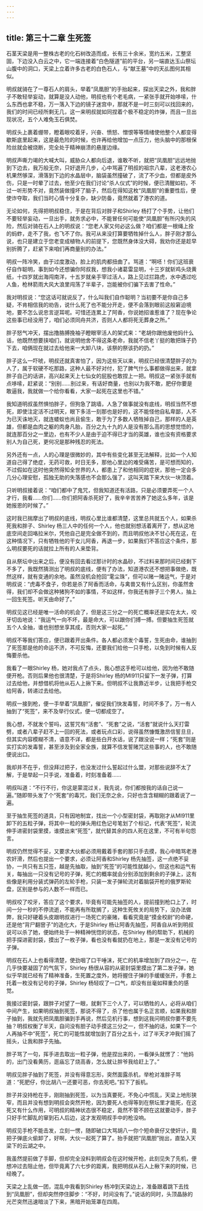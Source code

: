 ```yaml
---
---
---
```

title: 第三十二章 生死签
---




石茎天梁是用一整株古老的化石树改造而成，长有三十余米，宽约五米，工整坚固，下边没入白云之中，它一端连接着“白色隧道”前的平台，另一端直达玉山祭坛山腹中的洞口，天梁上立着许多古老的白色石人，与“献王墓”中的天乩图何其相似。

明叔就骑在了一尊石人的肩头，举着“凤凰胆”的手抬起来，探出天梁之外，我和胖子不敢轻举妄动，就算是没人动他，明叔也有个老毛病，一紧张手就开始哆嗦，什么东西也拿不稳，万一落入下边的镜子迷宫中，那就不是一时三刻可以找回来的，我们的时间已经所剩无几，这一来明叔就如同捏着个极不稳定的炸弹，而且一旦出现状况，五个人难免玉石俱焚。

明叔头上裹着绷带，瞪着眼咬着牙，兴奋、愤怒、憎恨等等情绪使他整个人都变得歇斯底里起来，这是最危险的时候，也许再给他增加一点压力，他头脑中的那根保险丝就会被烧断，完全处于精神崩溃的悬崖边缘。

明叔声嘶力竭的大喊大叫，威胁众人都向后退，谁敢不听，就把“凤凰胆”远远地抛到下边去，我万般无奈，只好退开几步，心中骂遍了明叔的祖宗八辈，这老港农心机果然够深，滑落到下边的水晶层中，脑袋虽然撞破了，流了不少血，但都是皮外伤，只是一时晕了过去，他至少在我们讨论“杀人仪式”的时候，便已清醒如初，不过一听形势不对，竟然装做撞坏了脑子，然后在得知这枚“凤凰胆”的重要性后，便使诈夺取，我们当时心情十分复杂，缺少防备，竟然就着了港农的道。

无论如何，先得把明叔稳住，于是在背后对胖子和Shirley 杨打了个手势，让他们不要轻举妄动，一旦出手，就务求必中，不能冒任何可能使“凤凰胆”有所闪失的风险，然后对骑在石人上的明叔说：“您老人家又何必这么做？咱们都是一根绳上拴的蚂蚱，走不了我，也飞不了你。我可从来没打算要牺牲掉什么人，胖子刚才那么说，也只是建立于您老变成植物人的前提下，您既然身体没大碍，我劝你还是趁早别折腾了，赶紧下来咱们再商量别的办法。”

明叔一阵冷笑，由于过度激动，脸上的肌肉都扭曲了。骂道：“啊呸！你们这班衰仔自作聪明，事到如今还想骗你阿叔我，想我小诸葛雷显明，十三岁就斩鸡头烧黄纸，十四岁就出海闯南洋，十五岁就亲手宰过活人，路上见过拦路虎，水中遇过吃人鱼，枪林箭雨大风大浪里闯荡了半辈子，岂能被你们骗下去害了性命。”

我对明叔说：“您这话可就说反了，什么叫我们自作聪明？当初要不是你自己多疑，不肯相信我的劝告，说什么死了也不能分开走，便不会落到眼前这般窘迫境地，要不怎么说忠言逆耳呢。可惜还连累上了阿香，你说她招谁惹谁了？现在争论这些事已经没用了，咱们必须同舟共济，否则人人都将死无葬身之所。”

胖子怒气冲天，摆出撸胳膊挽袖子瞪眼宰活人的架式来：“老胡你跟他废他妈什么话，他既然想要挟咱们，就说明他舍不得这条老命，我就不信老丫挺的敢把珠子扔下去，咱俩现在就过去给他来一大卸八块，该祭的祭该扔的扔。”

胖子这么一吓唬，明叔还就真害怕了，因为这些天以来，明叔已经很清楚胖子的为人了，属于软硬不吃那路，这种人最不好对付，犯了脾气什么事都做得出来，就拿胖子自己的话讲，高兴起来天上七仙女的屁股也敢捏上一把。明叔这一紧张手就有点哆嗦，赶紧说：“别别……别过来，有话好商量，也别以为我不敢，肥仔你要是敢逼我，我就做一个给你看看，大家一起死在这里也不错。”

我知道明叔虽然惧怕胖子，但狗急了跳墙，人急了做事就没有底线，明叔当然不想死，即使注定活不过明天，眼下多活一刻那也是好的，这不能怪他自私卑鄙，人不为已天诛地灭，就连蝼蚁也尚且偷生，敢于为了多数人牺牲掉自己，那样的人是英雄，但都是血肉之躯的肉身凡胎，百分之九十九的人是没有那么高的思想觉悟的，就连那百分之一里边，也有不少人是由于迫不得已才当的英雄，谁也没有资格要求别人为自己死，更何况是那种残忍的死法。

另外还有一点，人的心理是很微妙的，其中有些变化甚至无法解释，比如一个人知道自己得了绝症，无药可救，时日无多，那他心里边的难受痛苦，是可想而知的，不过假如在这时他突然得知全世界的人，都患上了和他相同的症状，那他一定会多几分心理安慰，孤独无助的失落感也不会那么强了，这叫天踏下来大伙一块顶着。

只听明叔接着说：“咱们都中了鬼咒，但我知道还有活路，只是必须要弄死一个人才行，我看……你们……你们把阿香杀死好了，我辛辛苦苦养了她这么多年，该是她报恩的时候了。”

这时我已揣摩出了明叔的底线，明叔心里比谁都清楚，这里总共就五个人，如果杀死我和胖子、Shirley 杨三人中的任何一个人，他也就别想活着离开了，想从这地底空间走回咯拉米尔，凭他自己是完全做不到的，而且明叔他决不甘心死在这，在这种情况下，只有牺牲他的干女儿阿香，再退一步，如果我们不答应这个条件，那么明叔要死的话就拉上所有的人来垫背。

自从祭坛中出来之后，便没有回去看过那计时的水晶砂，不过料来那时间已经剩下不多了，我既然猜测出了明叔的底线，便有了办法，知道港农还不想把事做绝，既然这样，就有变通的余地。虽然没机会抢回“雮尘珠”，但可以赌一赌运气，于是对明叔说：“虎毒不食子，你若是杀了阿香而活命，与禽兽又有什么区别，你虽然舍得，我们却不会做这种猪狗不如的事情，不如这样，你我还有胖子三个男人，抽上一回生死签。听天由命好了。”

明叔见这已经是唯一活命的机会了，但是这三分之一的死亡概率还是实在太大，咬牙切齿地说：“我运气一向不坏，最是命大，可以跟你们搏一搏。但要抽生死签就五个人全抽，谁也别想坐享其成，否则大家一起死。”

明叔不等我们答应，便已跟着开出条件。各人都必须发个毒誓，生死由命，谁抽到了死签那是他的命运不济，不可反悔，还要我们给他一只手枪，以免到时候有人反悔要杀他。

我看了一眼Shirley 杨，她对我点了点头，我心想这手枪可以给他，因为他不敢随便开枪。否则后果他也很清楚，于是将Shirley 杨的MI911只留下一发子弹，打算过去给他，并想借机将他从石人上揪下来。但明叔不让我靠近半步，让我把手枪交给阿香，转递过去给他。

明叔一接到枪，便一手举着“凤凰胆”，催促我们快发毒誓，时间不多了，万一有人抽到了“死签”，来不及举行仪式，便一切都成空了。

我心想，不就发个誓吗，这誓咒有“活套”、“死套”之说，“活套”就说什么天打雷劈，或者八辈子赶不上一回的死法，或者玩点口彩，说得虽然慷慨激昂信誓旦旦，但其实内容模糊不清，语意不详，都是些白开水话，说了跟没说一样；“死套”则是实打实的发毒誓，甚至涉及到全家全族，就算不信发誓赌咒这些事的人，也不敢随便说出口。

我却并不在乎，但没拜过把子，也没发过什么誓起过什么盟，对那些说辞不太了解，于是举起一只手说，准备着，时刻准备着……

明叔叫道：“不行不行，你这是蒙混过关，我先说，你们都按我的话自己说一遍。”随即带头发了个“死套”的毒咒，我们无奈之余，只好也含含糊糊的跟着说了一遍。

至于抽生死签的道具，只有因地制宜，找出一个小型密封袋，再取刚才从MI911里卸下的五粒子弹，将其中一粒的弹头用红色记号笔划了个标记，代表“死签”，轮流伸手进密封袋里摸，谁摸出来“死签”，就代替其余的四人死在这里，不可有半句怨言。

明叔仍然觉得不妥，又要求大伙都必须用戴着手套的那只手去摸，我心中暗骂老港农奸滑，然后也提出一个要求，必须让阿香和Shirley 杨先抽签，这一点绝不妥协，一共只有五只签，越是先抽取，抽到“死签”的可能性就越小，但这也和运气有关，每抽出一只没有记号的子弹，死亡的概率就会分别添加到剩余的子弹上，这有些像是利用分装式弹药的左轮手枪，只装一发子弹轮流对着脑袋开枪的俄罗斯轮盘，区别是参与的人数不一样而已。

明叔咬了咬牙，答应了这个要求，毕竟有可能先抽签的人，提前撞到枪口上了，时间一分一秒的不停流逝，不能再有所耽搁了，这种生死攸关的局势下，没办法做弊，我只好硬着头皮跟明叔进行一场死亡的豪赌，看看究竟是“摸金校尉”的命硬，还是他“背尸翻窨子”的造化大，于是Shirley 杨让阿香先抽签，阿香自从听到明叔说可以杀了她，便始终处于一种精神恍惚的状态，在Shirley 杨的帮助下，机械的把手探进密封袋，摸出了一枚子弹，看也没有看就扔在地上，那是一发没有记号的子弹。

明叔在石人上也看得清楚，使劲咽了口干唾沫，死亡的机率增加到了四分之一，在几乎快要凝固了的气氛下，Shirley 杨很从容的从密封袋里摸出了第二发子弹，她似乎早就已经有了精神准备，生死置之度外，她将握住子弹的手缓缓张开，手套上托着一枚没有记号的子弹，Shirley 杨轻叹了一口气，却没有丝毫如释重负的感觉。

我接过密封袋，跟胖子对望了一眼，就剩下三个人了，可以牺牲的人，必将从咱们中间产生，如果明叔抽到死签，那说不得了，杀了他也属于名正言顺，如果我和胖子抽到，我就先把凤凰胆骗到手再说，然后见机行事，想到这我问明叔你要不要先抽？明叔权衡了半天，自问没有胆子动手摸这三分之一，但不抽的话，如果下一个人再抽不中“死签”，死亡的可能性就增加到了百分之五十，过了半天才冲我们摇了摇头，让我和胖子先抽。

胖子骂了一句，挥手进去取出一粒子弹，他是捏出来的，一看弹头就愣了：“他妈的，出门没看黄历，逛庙忘了烧高香，怎么就让胖爷我给赶上了。”

明叔见胖子抽到了死签，并没有得意忘形，突然面露杀机，举枪对准胖子骂道：“死肥仔，你比胡八一还要可恶，你去死吧。”扣下了扳机。

胖子并没持枪在手，刚刚抽到死签，以为当真要死，不免心中慌乱，天梁上地形狭窄，而且并没有想到明叔会突然开枪，因为要死人也得等到在祭坛里才能死，在这死又有什么作用，可明叔的精神状态很不稳定，竟然不管不顾在这就要动手，胖子只好手忙脚乱的窜到石人后边，这才发观明叔手中的枪没响。

明叔见手枪不能击发，立刻一愣，随即破口大骂胡八一你个短命衰仔又使奸计，竟把子弹底火偷卸了，好啊，大伙一起死了算了。抬手就把“凤凰胆”抛出，直坠入天梁下的云湖之中。

我虽然提前做了手脚，但却完全没料到明叔会在这时候开枪，此刻见失了先机，便想冲过去阻止他，但毕竟离了六七步的距离，我把明叔从石人上楸下来的时候，已经晚了。

天梁之上乱做一团，混乱中我看到Shirley 杨冲到天梁边上，准备跟着跳下去找到“凤凰胆”，但却突然停住脚步：“不好，时间没有了。”说话的同时，头顶晶脉的光芒突然迅速暗淡了下来，黑暗开始笼罩在四周。